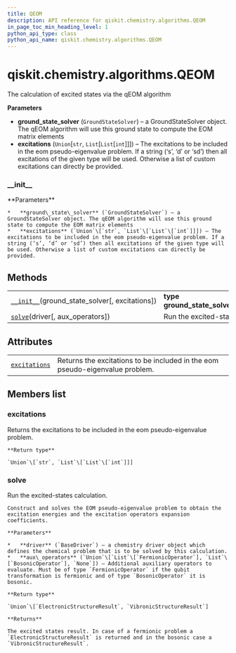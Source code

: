 ```yaml
---
title: QEOM
description: API reference for qiskit.chemistry.algorithms.QEOM
in_page_toc_min_heading_level: 1
python_api_type: class
python_api_name: qiskit.chemistry.algorithms.QEOM
---
```


<span id="qiskit-chemistry-algorithms-qeom" />

# qiskit.chemistry.algorithms.QEOM

<Class id="qiskit.chemistry.algorithms.QEOM" isDedicatedPage={true} github="https://github.com/qiskit-community/qiskit-aqua/tree/stable/0.8/qiskit/chemistry/algorithms/excited_states_solvers/qeom.py" signature="QEOM(ground_state_solver, excitations='sd')" modifiers="class">
  The calculation of excited states via the qEOM algorithm

  **Parameters**

  *   **ground\_state\_solver** (`GroundStateSolver`) – a GroundStateSolver object. The qEOM algorithm will use this ground state to compute the EOM matrix elements
  *   **excitations** (`Union`\[`str`, `List`\[`List`\[`int`]]]) – The excitations to be included in the eom pseudo-eigenvalue problem. If a string (‘s’, ‘d’ or ‘sd’) then all excitations of the given type will be used. Otherwise a list of custom excitations can directly be provided.

  ### \_\_init\_\_

  <Function id="qiskit.chemistry.algorithms.QEOM.__init__" signature="__init__(ground_state_solver, excitations='sd')">
    **Parameters**

    *   **ground\_state\_solver** (`GroundStateSolver`) – a GroundStateSolver object. The qEOM algorithm will use this ground state to compute the EOM matrix elements
    *   **excitations** (`Union`\[`str`, `List`\[`List`\[`int`]]]) – The excitations to be included in the eom pseudo-eigenvalue problem. If a string (‘s’, ‘d’ or ‘sd’) then all excitations of the given type will be used. Otherwise a list of custom excitations can directly be provided.
  </Function>

  ## Methods

  |                                                                                                                                             |                                                   |
  | ------------------------------------------------------------------------------------------------------------------------------------------- | ------------------------------------------------- |
  | [`__init__`](#qiskit.chemistry.algorithms.QEOM.__init__ "qiskit.chemistry.algorithms.QEOM.__init__")(ground\_state\_solver\[, excitations]) | **type ground\_state\_solver**`GroundStateSolver` |
  | [`solve`](#qiskit.chemistry.algorithms.QEOM.solve "qiskit.chemistry.algorithms.QEOM.solve")(driver\[, aux\_operators])                      | Run the excited-states calculation.               |

  ## Attributes

  |                                                                                                               |                                                                              |
  | ------------------------------------------------------------------------------------------------------------- | ---------------------------------------------------------------------------- |
  | [`excitations`](#qiskit.chemistry.algorithms.QEOM.excitations "qiskit.chemistry.algorithms.QEOM.excitations") | Returns the excitations to be included in the eom pseudo-eigenvalue problem. |

  ## Members list

  ### excitations

  <Attribute id="qiskit.chemistry.algorithms.QEOM.excitations">
    Returns the excitations to be included in the eom pseudo-eigenvalue problem.

    **Return type**

    `Union`\[`str`, `List`\[`List`\[`int`]]]
  </Attribute>

  ### solve

  <Function id="qiskit.chemistry.algorithms.QEOM.solve" signature="solve(driver, aux_operators=None)">
    Run the excited-states calculation.

    Construct and solves the EOM pseudo-eigenvalue problem to obtain the excitation energies and the excitation operators expansion coefficients.

    **Parameters**

    *   **driver** (`BaseDriver`) – a chemistry driver object which defines the chemical problem that is to be solved by this calculation.
    *   **aux\_operators** (`Union`\[`List`\[`FermionicOperator`], `List`\[`BosonicOperator`], `None`]) – Additional auxiliary operators to evaluate. Must be of type `FermionicOperator` if the qubit transformation is fermionic and of type `BosonicOperator` it is bosonic.

    **Return type**

    `Union`\[`ElectronicStructureResult`, `VibronicStructureResult`]

    **Returns**

    The excited states result. In case of a fermionic problem a `ElectronicStructureResult` is returned and in the bosonic case a `VibronicStructureResult`.
  </Function>
</Class>

